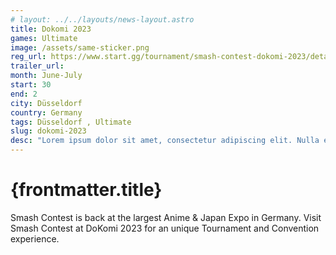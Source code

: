 ```yaml
---
# layout: ../../layouts/news-layout.astro
title: Dokomi 2023
games: Ultimate
image: /assets/same-sticker.png
reg_url: https://www.start.gg/tournament/smash-contest-dokomi-2023/details
trailer_url: 
month: June-July
start: 30
end: 2
city: Düsseldorf
country: Germany
tags: Düsseldorf , Ultimate
slug: dokomi-2023
desc: "Lorem ipsum dolor sit amet, consectetur adipiscing elit. Nulla eget mauris lacus. Nunc maximus urna feugiat sem finibus dapibus. Lorem ipsum dolor sit amet, consectetur adipiscing elit."
---
```


# {frontmatter.title}

Smash Contest is back at the largest Anime & Japan Expo in Germany. Visit Smash Contest at DoKomi 2023 for an unique Tournament and Convention experience.



